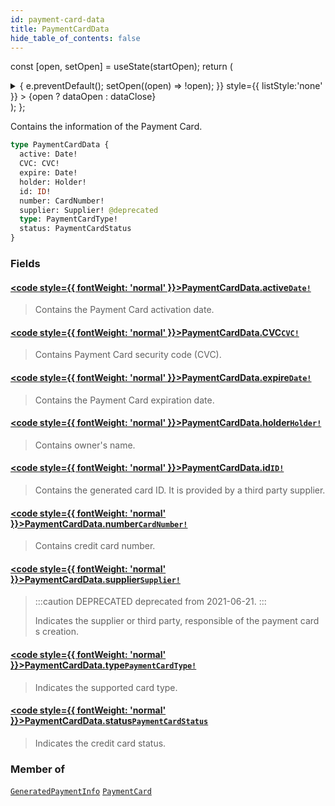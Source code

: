 ```yaml
---
id: payment-card-data
title: PaymentCardData
hide_table_of_contents: false
---
```






const [open, setOpen] = useState(startOpen);
return (
<details {...(open ? { open: true } : {})} className="details" style={{ border:'none', boxShadow:'none', background:'var(--ifm-background-color)' }}>
<summary
onClick={(e) => {
e.preventDefault();
setOpen((open) => !open);
}}
style={{ listStyle:'none' }} >
{open ? dataOpen : dataClose}
</summary>
{open && children}
</details>
);
};

Contains the information of the Payment Card.

```graphql
type PaymentCardData {
  active: Date!
  CVC: CVC!
  expire: Date!
  holder: Holder!
  id: ID!
  number: CardNumber!
  supplier: Supplier! @deprecated
  type: PaymentCardType!
  status: PaymentCardStatus
}
```

### Fields

#### [<code style={{ fontWeight: 'normal' }}>PaymentCardData.<b>active</b></code>](#)<Bullet />[`Date!`](/api/scalars/date) <Badge class="badge badge--secondary" text="non-null"/> <Badge class="badge badge--secondary" text="scalar"/>

> Contains the Payment Card activation date.

#### [<code style={{ fontWeight: 'normal' }}>PaymentCardData.<b>CVC</b></code>](#)<Bullet />[`CVC!`](/api/scalars/cvc) <Badge class="badge badge--secondary" text="non-null"/> <Badge class="badge badge--secondary" text="scalar"/>

> Contains Payment Card security code (CVC).

#### [<code style={{ fontWeight: 'normal' }}>PaymentCardData.<b>expire</b></code>](#)<Bullet />[`Date!`](/api/scalars/date) <Badge class="badge badge--secondary" text="non-null"/> <Badge class="badge badge--secondary" text="scalar"/>

> Contains the Payment Card expiration date.

#### [<code style={{ fontWeight: 'normal' }}>PaymentCardData.<b>holder</b></code>](#)<Bullet />[`Holder!`](/api/objects/holder) <Badge class="badge badge--secondary" text="non-null"/> <Badge class="badge badge--secondary" text="object"/>

> Contains owner's name.

#### [<code style={{ fontWeight: 'normal' }}>PaymentCardData.<b>id</b></code>](#)<Bullet />[`ID!`](/api/scalars/id) <Badge class="badge badge--secondary" text="non-null"/> <Badge class="badge badge--secondary" text="scalar"/>

> Contains the generated card ID. It is provided by a third party supplier.

#### [<code style={{ fontWeight: 'normal' }}>PaymentCardData.<b>number</b></code>](#)<Bullet />[`CardNumber!`](/api/scalars/card-number) <Badge class="badge badge--secondary" text="non-null"/> <Badge class="badge badge--secondary" text="scalar"/>

> Contains credit card number.

#### [<code style={{ fontWeight: 'normal' }}>PaymentCardData.<b>supplier</b></code>](#)<Bullet />[`Supplier!`](/api/objects/supplier) <Badge class="badge badge--deprecated badge--secondary" text="deprecated"/> <Badge class="badge badge--secondary" text="non-null"/> <Badge class="badge badge--secondary" text="object"/>

> :::caution DEPRECATED
> deprecated from 2021-06-21.
> :::
>
> Indicates the supplier or third party, responsible of the payment card s creation.

#### [<code style={{ fontWeight: 'normal' }}>PaymentCardData.<b>type</b></code>](#)<Bullet />[`PaymentCardType!`](/api/enums/payment-card-type) <Badge class="badge badge--secondary" text="non-null"/> <Badge class="badge badge--secondary" text="enum"/>

> Indicates the supported card type.

#### [<code style={{ fontWeight: 'normal' }}>PaymentCardData.<b>status</b></code>](#)<Bullet />[`PaymentCardStatus`](/api/enums/payment-card-status) <Badge class="badge badge--secondary" text="enum"/>

> Indicates the credit card status.

### Member of

[`GeneratedPaymentInfo`](/api/objects/generated-payment-info) <Badge class="badge badge--secondary" text="object"/><Bullet />[`PaymentCard`](/api/objects/payment-card) <Badge class="badge badge--secondary" text="object"/>
